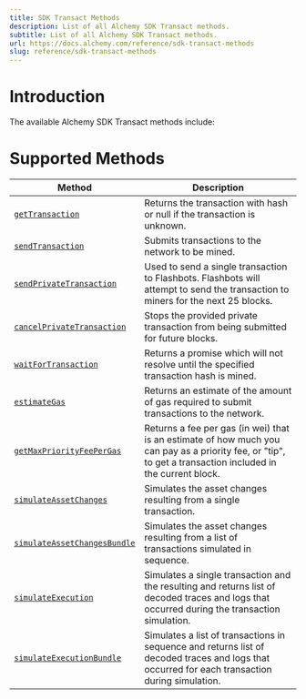 ```yaml
---
title: SDK Transact Methods
description: List of all Alchemy SDK Transact methods.
subtitle: List of all Alchemy SDK Transact methods.
url: https://docs.alchemy.com/reference/sdk-transact-methods
slug: reference/sdk-transact-methods
---
```


# Introduction

The available Alchemy SDK Transact methods include:

# Supported Methods

| Method                                                                    | Description                                                                                                                                                 |
| ------------------------------------------------------------------------- | ----------------------------------------------------------------------------------------------------------------------------------------------------------- |
| [`getTransaction`](/reference/sdk-gettransaction)                         | Returns the transaction with hash or null if the transaction is unknown.                                                                                    |
| [`sendTransaction`](/reference/sdk-sendtransaction)                       | Submits transactions to the network to be mined.                                                                                                            |
| [`sendPrivateTransaction`](/reference/sdk-sendprivatetransaction)         | Used to send a single transaction to Flashbots. Flashbots will attempt to send the transaction to miners for the next 25 blocks.                            |
| [`cancelPrivateTransaction`](/reference/sdk-cancelprivatetransaction)     | Stops the provided private transaction from being submitted for future blocks.                                                                              |
| [`waitForTransaction`](/reference/sdk-waitfortransaction)                 | Returns a promise which will not resolve until the specified transaction hash is mined.                                                                     |
| [`estimateGas`](/reference/sdk-estimategas)                               | Returns an estimate of the amount of gas required to submit transactions to the network.                                                                    |
| [`getMaxPriorityFeePerGas`](/reference/getmaxpriorityfeepergas-sdk)       | Returns a fee per gas (in wei) that is an estimate of how much you can pay as a priority fee, or "tip", to get a transaction included in the current block. |
| [`simulateAssetChanges`](/reference/simulateassetchanges-sdk)             | Simulates the asset changes resulting from a single transaction.                                                                                            |
| [`simulateAssetChangesBundle`](/reference/simulateassetchangesbundle-sdk) | Simulates the asset changes resulting from a list of transactions simulated in sequence.                                                                    |
| [`simulateExecution`](/reference/simulateexecution-sdk)                   | Simulates a single transaction and the resulting and returns list of decoded traces and logs that occurred during the transaction simulation.               |
| [`simulateExecutionBundle`](/reference/simulateexecutionbundle-sdk)       | Simulates a list of transactions in sequence and returns list of decoded traces and logs that occurred for each transaction during simulation.              |
